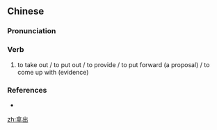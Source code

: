 ==Chinese==
{{zh-forms}}

===Pronunciation===
{{zh-pron
|m=náchū
|cat=v
}}

===Verb===
{{zh-verb}}

# to take out / to put out / to provide / to put forward (a proposal) / to come up with (evidence)

===References===
* {{R:CC-CEDICT}}

[[zh:拿出]]